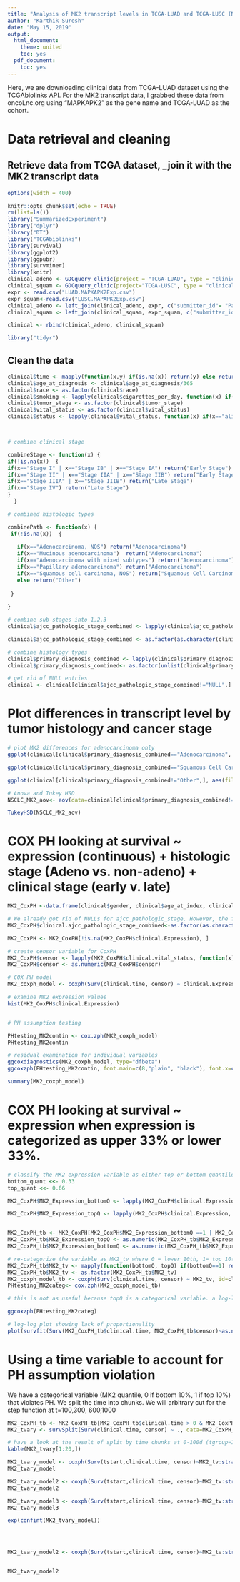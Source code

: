 ```yaml
---
title: "Analysis of MK2 transcript levels in TCGA-LUAD and TCGA-LUSC (NSCLC) dataset"
author: "Karthik Suresh"
date: "May 15, 2019"
output:
  html_document:
    theme: united
    toc: yes
  pdf_document:
    toc: yes
---
```

Here, we are downloading clinical data from TCGA-LUAD dataset using the TCGAbiolinks API. For the MK2 transcript data, I grabbed these data from oncoLnc.org using "MAPKAPK2" as the gene name and TCGA-LUAD as the cohort. 

# Data retrieval and cleaning

## Retrieve data from TCGA dataset, _join it with the MK2 transcript data
```r
options(width = 400)
```

```r
knitr::opts_chunk$set(echo = TRUE)
rm(list=ls())
library("SummarizedExperiment")
library("dplyr")
library("DT")
library("TCGAbiolinks")
library(survival)
library(ggplot2)
library(ggpubr)
library(survminer)
library(knitr)
clinical_adeno <- GDCquery_clinic(project = "TCGA-LUAD", type = "clinical")
clinical_squam <- GDCquery_clinic(project="TCGA-LUSC", type = "clinical")
expr <- read.csv("LUAD.MAPKAPK2Exp.csv")
expr_squam<-read.csv("LUSC.MAPAPK2Exp.csv")
clinical_adeno <- left_join(clinical_adeno, expr, c("submitter_id"= "Patient"))
clinical_squam <- left_join(clinical_squam, expr_squam, c("submitter_id"="Patient"))

clinical <- rbind(clinical_adeno, clinical_squam)

library("tidyr")
```

## Clean the data

```r
clinical$time <- mapply(function(x,y) if(is.na(x)) return(y) else return(x), clinical$days_to_death, clinical$days_to_last_follow_up) 
clinical$age_at_diagnosis <- clinical$age_at_diagnosis/365
clinical$race <- as.factor(clinical$race)
clinical$smoking <- lapply(clinical$cigarettes_per_day, function(x) if(!is.na(x)) return(1) else return(0))
clinical$tumor_stage <- as.factor(clinical$tumor_stage)
clinical$vital_status <- as.factor(clinical$vital_status)
clinical$status <- lapply(clinical$vital_status, function(x) if(x=="alive") return(0) else return(1))



# combine clinical stage

combineStage <- function(x) {
if(!is.na(x))  {
if(x=="Stage I" | x=="Stage IB" | x=="Stage IA") return("Early Stage")
if(x=="Stage II" | x=="Stage IIA" | x=="Stage IIB") return("Early Stage")
if(x=="Stage IIIA" | x=="Stage IIIB") return("Late Stage")
if(x=="Stage IV") return("Late Stage")
}
  } 

# combined histologic types 

combinePath <- function(x) {
 if(!is.na(x))  {
   
   if(x=="Adenocarcinoma, NOS") return("Adenocarcinoma")
   if(x=="Mucinous adenocarcinoma")  return("Adenocarcinoma")
   if(x=="Adenocarcinoma with mixed subtypes") return("Adenocarcinoma")
   if(x=="Papillary adenocarcinoma") return("Adenocarcinoma")
   if(x=="Squamous cell carcinoma, NOS") return("Squamous Cell Carcinoma")
   else return("Other")
   
 }
  
}

# combine sub-stages into 1,2,3
clinical$ajcc_pathologic_stage_combined <- lapply(clinical$ajcc_pathologic_stage, combineStage)

clinical$ajcc_pathologic_stage_combined <- as.factor(as.character(clinical$ajcc_pathologic_stage_combined))

# combine histology types
clinical$primary_diagnosis_combined <- lapply(clinical$primary_diagnosis, combinePath)
clinical$primary_diagnosis_combined<- as.factor(unlist(clinical$primary_diagnosis_combined))

# get rid of NULL entries
clinical <- clinical[clinical$ajcc_pathologic_stage_combined!="NULL",]
```

# Plot differences in transcript level by tumor histology and cancer stage
```r
# plot MK2 differences for adenocarcinoma only
ggplot(clinical[clinical$primary_diagnosis_combined=="Adenocarcinoma", ], aes(x=ajcc_pathologic_stage_combined, y=Expression, ))+geom_boxplot()+geom_point(position=position_jitter())+stat_compare_means()+theme_bw()

ggplot(clinical[clinical$primary_diagnosis_combined=="Squamous Cell Carcinoma", ], aes(x=ajcc_pathologic_stage_combined, y=Expression, ))+geom_boxplot()+geom_point(position=position_jitter())+stat_compare_means()+theme_bw()

ggplot(clinical[clinical$primary_diagnosis_combined!="Other",], aes(fill=ajcc_pathologic_stage_combined, y=Expression, x=primary_diagnosis_combined))+geom_boxplot()+geom_point(position=position_jitterdodge())

# Anova and Tukey HSD
NSCLC_MK2_aov<- aov(data=clinical[clinical$primary_diagnosis_combined!="Other",], Expression~primary_diagnosis_combined + ajcc_pathologic_stage_combined+ajcc_pathologic_stage_combined*primary_diagnosis_combined)

TukeyHSD(NSCLC_MK2_aov)
```


# COX PH looking at survival ~ expression (continuous) + histologic stage (Adeno vs. non-adeno) + clinical stage (early v. late)

```r
MK2_CoxPH <-data.frame(clinical$gender, clinical$age_at_index, clinical$submitter_id, clinical$ajcc_pathologic_stage_combined, clinical$primary_diagnosis_combined, clinical$Expression, clinical$time, clinical$vital_status, clinical$age_at_diagnosis)

# We already got rid of NULLs for ajcc_pathologic_stage. However, the factor levels still list 3 levels - early, late and NULL. To re-level, convert to character, re-convert to factor, and now only 2 levels. 
MK2_CoxPH$clinical.ajcc_pathologic_stage_combined<-as.factor(as.character(MK2_CoxPH$clinical.ajcc_pathologic_stage_combined))

MK2_CoxPH <- MK2_CoxPH[!is.na(MK2_CoxPH$clinical.Expression), ]

# create censor variable for CoxPH
MK2_CoxPH$censor <- lapply(MK2_CoxPH$clinical.vital_status, function(x) if(x=="Alive") return(0) else return(1))
MK2_CoxPH$censor <- as.numeric(MK2_CoxPH$censor)

# COX PH model
MK2_coxph_model <- coxph(Surv(clinical.time, censor) ~ clinical.Expression+clinical.ajcc_pathologic_stage_combined+clinical.primary_diagnosis_combined+clinical.age_at_diagnosis, id=clinical.submitter_id, data=MK2_CoxPH)

# examine MK2 expression values 
hist(MK2_CoxPH$clinical.Expression)


# PH assumption testing

PHtesting_MK2contin <- cox.zph(MK2_coxph_model)
PHtesting_MK2contin

# residual examination for individual variables
ggcoxdiagnostics(MK2_coxph_model, type="dfbeta")
ggcoxzph(PHtesting_MK2contin, font.main=c(8,"plain", "black"), font.x=c(8, "plain", "black"), font.y=c(8, "plain", "black"), font.caption=c(8, "plain", "black"), font.tickslab=c(8, "plain", "black"))

summary(MK2_coxph_model)
```

# COX PH looking at survival ~ expression when expression is categorized as upper 33% or lower 33%. 

```r
# classify the MK2 expression variable as either top or bottom quantile, based on quantile definitions
bottom_quant <<- 0.33
top_quant <<- 0.66

MK2_CoxPH$MK2_Expression_bottomQ <- lapply(MK2_CoxPH$clinical.Expression, function (x) if(x < quantile(MK2_CoxPH$clinical.Expression, bottom_quant))  return(1) else return(0))

MK2_CoxPH$MK2_Expression_topQ <- lapply(MK2_CoxPH$clinical.Expression, function (x) if(x > quantile(MK2_CoxPH$clinical.Expression, top_quant))  return(1) else return(0))


MK2_CoxPH_tb <- MK2_CoxPH[MK2_CoxPH$MK2_Expression_bottomQ ==1 | MK2_CoxPH$MK2_Expression_topQ==1,]
MK2_CoxPH_tb$MK2_Expression_topQ <- as.numeric(MK2_CoxPH_tb$MK2_Expression_topQ)
MK2_CoxPH_tb$MK2_Expression_bottomQ <- as.numeric(MK2_CoxPH_tb$MK2_Expression_bottomQ)

# re-categorize the variable as MK2_tv where 0 = lower 10th, 1= top 10th
MK2_CoxPH_tb$MK2_tv <- mapply(function(bottomQ, topQ) if(bottomQ==1) return("Low") else return("High"), MK2_CoxPH_tb$MK2_Expression_bottomQ, MK2_CoxPH_tb$MK2_Expression_topQ)
MK2_CoxPH_tb$MK2_tv <- as.factor(MK2_CoxPH_tb$MK2_tv)
MK2_coxph_model_tb <- coxph(Surv(clinical.time, censor) ~ MK2_tv, id=clinical.submitter_id, data=MK2_CoxPH_tb)
PHtesting_MK2categ<- cox.zph(MK2_coxph_model_tb)

# this is not as useful because topQ is a categorical variable. a log-log plot will be more useful

ggcoxzph(PHtesting_MK2categ)

# log-log plot showing lack of proportionality
plot(survfit(Surv(MK2_CoxPH_tb$clinical.time, MK2_CoxPH_tb$censor)~as.numeric(MK2_CoxPH_tb$MK2_tv)), fun="cloglog", xlab="log(t)", ylab="log(-log(Survival))") 
```

# Using a time variable to account for PH assumption violation

We have a categorical variable (MK2 quantile, 0 if bottom 10%, 1 if top 10%) that violates PH. We split the time into chunks. We will arbitrary cut for the step function at t=100,300, 600,1000

```r
MK2_CoxPH_tb <- MK2_CoxPH_tb[MK2_CoxPH_tb$clinical.time > 0 & MK2_CoxPH_tb$clinical.primary_diagnosis_combined!="Other",]
MK2_tvary <- survSplit(Surv(clinical.time, censor) ~ ., data=MK2_CoxPH_tb, cut=c(365,600,1000), episode="tgroup",zero=0)

# have a look at the result of split by time chunks at 0-100d (tgroup=1), 100-300d (tgroup=2) and so on...
kable(MK2_tvary[1:20,])

MK2_tvary_model <- coxph(Surv(tstart,clinical.time, censor)~MK2_tv:strata(tgroup):strata(clinical.ajcc_pathologic_stage_combined), data=MK2_tvary[MK2_tvary$clinical.primary_diagnosis_combined!="Squamous Cell Carcinoma",])
MK2_tvary_model

MK2_tvary_model2 <- coxph(Surv(tstart,clinical.time, censor)~MK2_tv:strata(tgroup):strata(clinical.ajcc_pathologic_stage_combined), data=MK2_tvary[MK2_tvary$clinical.primary_diagnosis_combined!="Adenocarcinoma",])
MK2_tvary_model2

MK2_tvary_model3 <- coxph(Surv(tstart,clinical.time, censor)~MK2_tv:strata(tgroup):strata(clinical.ajcc_pathologic_stage_combined):strata(clinical.primary_diagnosis_combined), data=MK2_tvary)
MK2_tvary_model3

exp(confint(MK2_tvary_model))




MK2_tvary_model2 <- coxph(Surv(tstart,clinical.time, censor)~MK2_tv:strata(tgroup):strata(clinical.primary_diagnosis_combined)+clinical.ajcc_pathologic_stage_combined, data=MK2_tvary)


MK2_tvary_model2



```